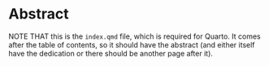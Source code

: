 # Abstract {.unnumbered}

NOTE THAT this is the `index.qmd` file, which is required for Quarto.
It comes after the table of contents, so it should have the abstract
(and either itself have the dedication or there should be another page after it).
